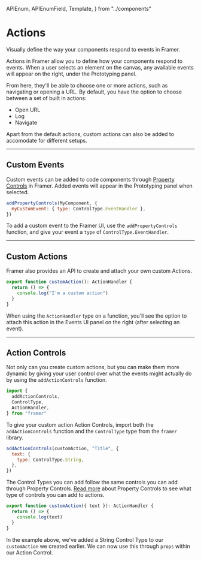 <!-- 👋 Editing this file? Need help? → https://github.com/framer/api-docs/blob/master/CONTRIBUTING.md -->

  APIEnum,
  APIEnumField,
  Template,
} from "../components"


# Actions

<span className="lead">
  Visually define the way your components respond to events
  in Framer.
</span>

<div>

Actions in Framer allow you to define how your components respond to events. When a user selects an element on the canvas, any available events will appear on the right, under the Prototyping panel.

From here, they'll be able to choose one or more actions, such as navigating or opening a URL. By default, you have the option to choose between a set of built in actions:

- Open URL
- Log
- Navigate

Apart from the default actions, custom actions can also be added to accomodate for different setups.

</div>

---

## Custom Events

Custom events can be added to code components through [Property Controls](https://www.framer.com/api/property-controls/) in Framer. Added events will appear in the Prototyping panel when selected.

```jsx
addPropertyControls(MyComponent, {
  myCustomEvent: { type: ControlType.EventHandler },
})
```

To add a custom event to the Framer UI, use the `addPropertyControls` function, and give your event a `type` of `ControlType.EventHandler`.

---

## Custom Actions

Framer also provides an API to create and attach your own custom Actions.

```jsx
export function customAction(): ActionHandler {
  return () => {
    console.log("I'm a custom action")
  }
}
```

When using the `ActionHandler` type on a function, you'll see the option to attach this action in the Events UI panel on the right (after selecting an event).

---

## Action Controls

Not only can you create custom actions, but you can make them more dynamic by giving your user control over what the events might actually do by using the `addActionControls` function.

```jsx
import {
  addActionControls,
  ControlType,
  ActionHandler,
} from "framer"
```

To give your custom action Action Controls, import both the `addActionControls` function and the `ControlType` type from the `framer` library.

```jsx
addActionControls(customAction, "Title", {
  text: {
    type: ControlType.String,
  },
})
```

The Control Types you can add follow the same controls you can add through Property Controls. [Read more](https://www.framer.com/api/property-controls/#adding-controls) about Property Controls to see what type of controls you can add to actions.

```jsx
export function customAction({ text }): ActionHandler {
  return () => {
    console.log(text)
  }
}
```

In the example above, we've added a String Control Type to our `customAction` we created earlier. We can now use this through `props` within our Action Control.
